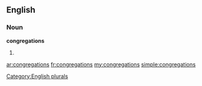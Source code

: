 ==English==

===Noun===
'''congregations'''

# {{plural of|[[congregation]]}}

[[Category:English plurals]]

[[ar:congregations]]
[[fr:congregations]]
[[my:congregations]]
[[simple:congregations]]